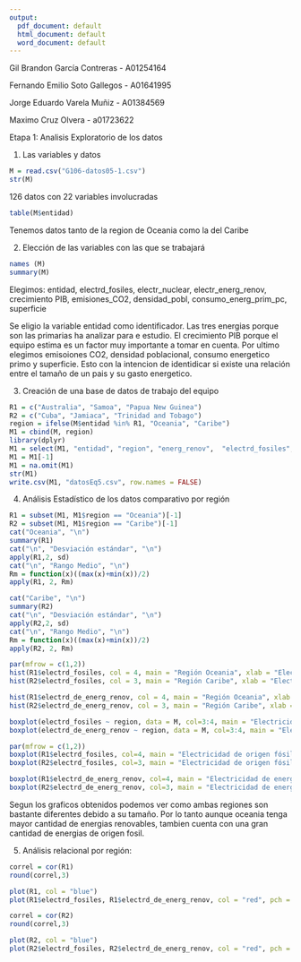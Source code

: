 ---
output:
  pdf_document: default
  html_document: default
  word_document: default
---

Gil Brandon García Contreras - A01254164

Fernando Emilio Soto Gallegos - A01641995

Jorge Eduardo Varela Muñiz - A01384569

Maximo Cruz Olvera - a01723622

Etapa 1: Analisis Exploratorio de los datos


1. Las variables y datos

```{r}
M = read.csv("G106-datos05-1.csv") 
str(M)
```
126 datos con 22 variables involucradas

```{r}
table(M$entidad)
```
Tenemos datos tanto de la region de Oceania como la del Caribe


2. Elección de las variables con las que se trabajará

```{r}
names (M) 
summary(M)
```
Elegimos:
entidad, 
electrd_fosiles, electr_nuclear, electr_energ_renov, 
crecimiento PIB,
emisiones_CO2, densidad_pobl, consumo_energ_prim_pc, superficie 

Se eligio la variable entidad como identificador. Las tres energias porque son las primarias ha analizar para e estudio. El crecimiento PIB porque el equipo estima es un factor muy importante a tomar en cuenta. Por ultimo elegimos emisoiones CO2, densidad poblacional, consumo energetico primo y superficie. Esto con la intencion de identidicar si existe una relación entre el tamaño de un pais y su gasto energetico.


3. Creación de una base de datos de trabajo del equipo

```{r}
R1 = c("Australia", "Samoa", "Papua New Guinea")
R2 = c("Cuba", "Jamiaca", "Trinidad and Tobago")
region = ifelse(M$entidad %in% R1, "Oceania", "Caribe")
M1 = cbind(M, region)
library(dplyr) 
M1 = select(M1, "entidad", "region", "energ_renov",  "electrd_fosiles", "electrd_de_energ_renov", "acceso_electrd", "acceso_combust_limpios", "consumo_energ_prim", "PIB_per_cap", "crecimiento_PIB", "emisiones_CO2", "densidad_pobl_Km2", "superficie") 
M1 = M1[-1]
M1 = na.omit(M1) 
str(M1)
write.csv(M1, "datosEq5.csv", row.names = FALSE)
```

4. Análisis Estadístico de los datos comparativo por región

```{r}
R1 = subset(M1, M1$region == "Oceania")[-1]
R2 = subset(M1, M1$region == "Caribe")[-1]
cat("Oceania", "\n")
summary(R1) 
cat("\n", "Desviación estándar", "\n")
apply(R1,2, sd)
cat("\n", "Rango Medio", "\n")
Rm = function(x)((max(x)+min(x))/2)
apply(R1, 2, Rm) 

cat("Caribe", "\n")
summary(R2) 
cat("\n", "Desviación estándar", "\n")
apply(R2,2, sd)
cat("\n", "Rango Medio", "\n")
Rm = function(x)((max(x)+min(x))/2)
apply(R2, 2, Rm) 
```
```{r}
par(mfrow = c(1,2))
hist(R1$electrd_fosiles, col = 4, main = "Región Oceania", xlab = "Electricidad de origen fósil(kWh)", ylab = "Frecuencia")
hist(R2$electrd_fosiles, col = 3, main = "Región Caribe", xlab = "Electricidad de origen fósil(kWh)", ylab = "")

hist(R1$electrd_de_energ_renov, col = 4, main = "Región Oceania", xlab = "Electricidad de energias renovables(kWh)", ylab = "Frecuencia")
hist(R2$electrd_de_energ_renov, col = 3, main = "Región Caribe", xlab = "Electricidad de energias renovables(kWh)", ylab = "")

```
```{r}
boxplot(electrd_fosiles ~ region, data = M, col=3:4, main = "Electricidad de origen fósil")
boxplot(electrd_de_energ_renov ~ region, data = M, col=3:4, main = "Electricidad de energias renovables")
```
```{r}
par(mfrow = c(1,2))
boxplot(R1$electrd_fosiles, col=4, main = "Electricidad de origen fósil, Oceania", horizontal=TRUE)
boxplot(R2$electrd_fosiles, col=3, main = "Electricidad de origen fósil, Caribe", horizontal=TRUE)

boxplot(R1$electrd_de_energ_renov, col=4, main = "Electricidad de energias renovables, Oceania", horizontal=TRUE)
boxplot(R2$electrd_de_energ_renov, col=3, main = "Electricidad de energias renovables, Caribe", horizontal=TRUE)
```

Segun los graficos obtenidos podemos ver como ambas regiones son bastante diferentes debido a su tamaño. Por lo tanto aunque oceania tenga mayor cantidad de energias renovables, tambien cuenta con una gran cantidad de energias de origen fosil.

5. Análisis relacional por región:

```{r}
correl = cor(R1)
round(correl,3)

plot(R1, col = "blue") 
plot(R1$electrd_fosiles, R1$electrd_de_energ_renov, col = "red", pch = 20, main = "Electridad de origen fósil vs de Origen renovable", ylab="Energias renovables", xlab="Energias fosiles") 

correl = cor(R2)
round(correl,3)

plot(R2, col = "blue") 
plot(R2$electrd_fosiles, R2$electrd_de_energ_renov, col = "red", pch = 20, main = "Electridad de origen fósil vs de Origen renovable", ylab="Energias renovables", xlab="Energias fosiles") 

```
